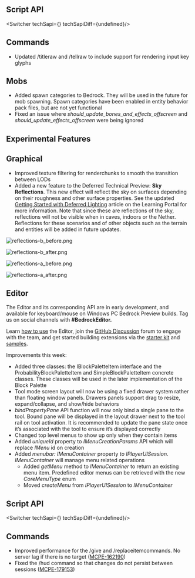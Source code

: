 




## **Script API**

<Switcher techSapi={<TechSapiStable/>} techSapiDiff={undefined}/>

## **Commands**

-   Updated /titleraw and /tellraw to include support for rendering input key glyphs

## **Mobs**

-   Added spawn categories to Bedrock. They will be used in the future for mob spawning. Spawn categories have been enabled in entity behavior pack files, but are not yet functional
-   Fixed an issue where _should\_update\_bones\_and\_effects\_offscreen_ and _should\_update\_effects\_offscreen_ were being ignored  
      
    




<h2 className="experimental_divider">Experimental Features</h2>




## **Graphical**

-   Improved texture filtering for renderchunks to smooth the transition between LODs
-   Added a new feature to the Deferred Technical Preview: **Sky Reflections**. This new effect will reflect the sky on surfaces depending on their roughness and other surface properties. See the updated [Getting Started with Deferred Lighting](https://learn.microsoft.com/en-us/minecraft/creator/documents/deferredlighting?view=minecraft-bedrock-stable) article on the Learning Portal for more information. Note that since these are reflections of the sky, reflections will not be visible when in caves, indoors or the Nether. Reflections for these scenarios and of other objects such as the terrain and entities will be added in future updates.

![reflections-b_before.png](https://feedback.minecraft.net/hc/article_attachments/24982320663565)

![reflections-b_after.png](https://feedback.minecraft.net/hc/article_attachments/24982312392205)

![reflections-a_before.png](https://feedback.minecraft.net/hc/article_attachments/24982320686221)

![reflections-a_after.png](https://feedback.minecraft.net/hc/article_attachments/24982320700813)

## **Editor**

The Editor and its corresponding API are in early development, and available for keyboard/mouse on Windows PC Bedrock Preview builds. Tag us on social channels with **#BedrockEditor.**

Learn [how to use](https://aka.ms/LearnEditor) the Editor, join the [GitHub Discussion](https://github.com/Mojang/minecraft-editor/discussions) forum to engage with the team, and get started building extensions via the [starter kit](https://github.com/Mojang/minecraft-editor-extension-starter-kit) and [samples](https://github.com/Mojang/minecraft-editor-extension-samples).

Improvements this week:

-   Added three classes: the IBlockPaletteItem interface and the ProbabilityBlockPaletteItem and SimpleBlockPaletteItem concrete classes. These classes will be used in the later implementation of the Block Palette
-   Tool mode screen layout will now be using a fixed drawer system rather than floating window panels. Drawers panels support drag to resize, expand/collapse, and show/hide behaviors
-   _bindPropertyPane_ API function will now only bind a single pane to the tool. Bound pane will be displayed in the layout drawer next to the tool rail on tool activation. It is recommended to update the pane state once it’s associated with the tool to ensure it’s displayed correctly
-   Changed top level menus to show up only when they contain items
-   Added _uniqueId_ property to _IMenuCreationParams_ API which will replace _IMenu_ id on creation
-   Added _menubar: IMenuContainer_ property _to IPlayerUISession_. _IMenuContainer_ will manage menu related operations
    -   Added _getMenu_ method to _IMenuContainer_ to return an existing menu item. Predefined editor menus can be retrieved with the new _CoreMenuType_ enum
    -   Moved _createMenu_ from _IPlayerUISession_ to _IMenuContainer_


## **Script API**

<Switcher techSapi={<TechSapiExp/>} techSapiDiff={undefined}/>

## **Commands**

-   Improved performance for the /give and /replaceitemcommands. No server lag if there is no target ([MCPE-162190](https://bugs.mojang.com/browse/MCPE-162190))
-   Fixed the /hud command so that changes do not persist between sessions ([MCPE-179153](https://bugs.mojang.com/browse/MCPE-179153))